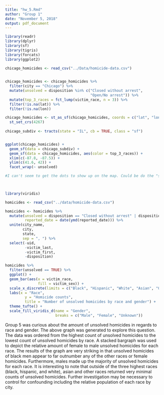 ```yaml
---
title: "hw_5.Rmd"
author: "Group 1"
date: "November 5, 2018"
output: pdf_document
---
```


```r

library(readr)
library(dplyr)
library(sf)
library(tigris)
library(forcats)
library(ggplot2)

chicago_homicides <- read_csv("../Data/homicide-data.csv")
  

chicago_homicides <- chicago_homicides %>% 
  filter(city == "Chicago") %>% 
  mutate(unsolved = disposition %in% c("Closed without arrest", 
                                       "Open/No arrest")) %>% 
  mutate(top_3_races = fct_lump(victim_race, n = 3)) %>% 
  filter(!is.na(lat)) %>% 
  filter(!is.na(lon))

chicago_homicides <- st_as_sf(chicago_homicides, coords = c("lat", "lon")) %>% 
  st_set_crs(4267)
  
chicago_subdiv <- tracts(state = "IL", cb = TRUE, class = "sf")


ggplot(chicago_homicides) +
  geom_sf(data = chicago_subdiv) +
  geom_sf(data = chicago_homicides, aes(color = top_3_races)) +
  xlim(c(-87.8, -87.5)) + 
  ylim(c(41.6, 42)) +
  facet_wrap(~ unsolved)

#I can't seem to get the dots to show up on the map. Could be do the "st_set_sf" number, because I have no idea what number I need to select. I've tried a few different ones but it doesn't work.
  

```

```r
```

```r
library(viridis)

homicides <- read_csv("../data/homicide-data.csv")

homicides <- homicides %>% 
  mutate(unsolved = disposition == "Closed without arrest" | disposition == "Open/No arrest",
         reported_date = date(ymd(reported_date))) %>%
  unite(city_name,
        city,
        state,
        sep = ", ") %>% 
  select(-uid,
         -victim_last,
         -victim_first,
         -disposition)

homicides %>% 
  filter(unsolved == TRUE) %>% 
  ggplot() +
  geom_bar(aes(x = victim_race,
               fill = victim_sex)) +
  scale_x_discrete(limits = c("Black", "Hispanic", "White", "Asian", "Other", "Unknown")) +
  labs(x = "Race",
         y = "Homicide counts",
         title = "Number of unsolved homicides by race and gender") +
  theme_tufte() +
  scale_fill_viridis_d(name = "Gender",
                       breaks = c("Male", "Female", "Unknown"))
```
Group 5 was curious about the amount of unsolved homicides in regards to race and gender.  The above graph was generated to explore this question.  The data was ordered from the highest count of unsolved homicides to the lowest count of unsolved homicides by race.  A stacked bargraph was used to depict the relative amount of female to male unsolved homicides for each race.  The results of the graph are very striking in that unsolved homicides of black men appear to far outnumber any of the other races or female homicides.  Furthermore, males made up the majority of unsolved homicides for each race.  It is interesting to note that outside of the three highest races (black, hispanic, and white), asian and other races returned very minimal counts of unsolved homicides.  Further investigation may be necessary to control for confounding including the relative population of each race by city. 